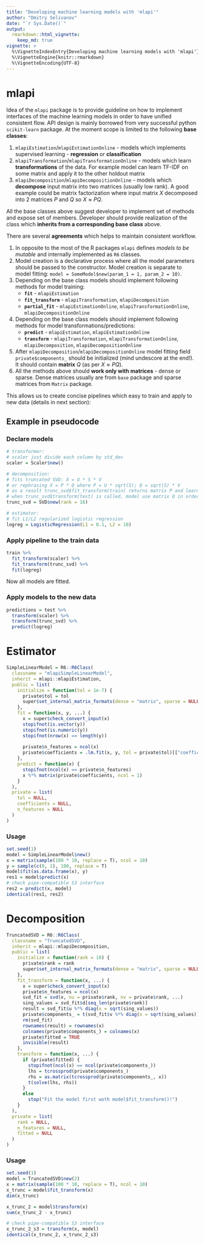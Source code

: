 ```yaml
---
title: "Developing machine learning models with 'mlapi'"
author: "Dmitry Selivanov"
date: "`r Sys.Date()`"
output: 
  rmarkdown::html_vignette:
    keep_md: true
vignette: >
  %\VignetteIndexEntry{Developing machine learning models with 'mlapi'}
  %\VignetteEngine{knitr::rmarkdown}
  %\VignetteEncoding{UTF-8}
---
```


# mlapi

Idea of the `mlapi` package is to provide guideline on how to implement interfaces of the machine learning models in order to have unified consistent flow. API design is mainly borrowed from very successful python `scikit-learn` package. At the moment scope is limited to the following **base classes**:

1. `mlapiEstimation`/`mlapiEstimationOnline` - models which implements supervised learning - **regression** or **classification**
1. `mlapiTransformation`/`mlapiTransformationOnline` - models which learn **transformations** of the data. For example model can learn TF-IDF on some matrix and apply it to the other holdout matrix
1. `mlapiDecomposition`/`mlapiDecompositionOnline` - models which **decompose** input matrix into two matrices (usually low rank). A good example could be matrix factorization where input matrix $X$ decomposed into 2 matrices $P$ and $Q$ so $X \approx P Q$.

All the base classes above suggest developer to implement set of methods and expose set of members. Developer should provide realization of the class which **inherits from a corresponding base class** above.

There are several **agreements** which helps to maintain consistent workflow.

1. In opposite to the most of the R packages `mlapi` defines *models to be mutable* and internally implemented as `R6` classes.
1. Model creation is a declarative process where all the model parameters should be passed to the constructor. Model creation is separate to model fitting: `model = SomeModel$new(param_1 = 1, param_2 = 10)`.
1. Depending on the base class models should implement following methods for model training:
    * **`fit`** - `mlapiEstimation`
    * **`fit_transform`** - `mlapiTransformation`, `mlapiDecomposition`
    * **`partial_fit`** - `mlapiEstimationOnline`, `mlapiTransformationOnline`, `mlapiDecompositionOnline`
1. Depending on the base class models should implement following methods for model transformations/predictions:  
    * **`predict`** - `mlapiEstimation`, `mlapiEstimationOnline`
    * **`transform`** - `mlapiTransformation`, `mlapiTransformationOnline`, `mlapiDecomposition`, `mlapiDecompositionOnline`
1. After `mlapiDecomposition`/`mlapiDecompositionOnline` model fitting field `private$components_` should be initialized (mind undescore at the end!). It should contain **matrix** $Q$ (as per $X \approx P Q$). 
1. All the methods above should **work only with matrices** - dense or sparse. Dense matrices usually are from `base` package and sparse matrices from `Matrix` package.


This allows us to create concise pipelines which easy to train and apply to new data (details in next section):

## Example in pseudocode

### Declare models

```r
# transformer:
# scaler just divide each column by std_dev
scaler = Scaler$new()

# decomposition:
# fits truncated SVD: X = U * S * V 
# or rephrasing X = P * Q where P = U * sqrt(S); Q = sqrt(S) * V
# as a result trunc_svd$fit_transform(train) returns matrix P and learns matrix Q (stores inside model)
# when trunc_svd$transform(test) is called, model use matrix Q in order to find matrix P for `test` data
trunc_svd = SVD$new(rank = 16)

# estimator:
# fit L1/L2 regularized logistic regression
logreg = LogisticRegression(L1 = 0.1, L2 = 10)
```

### Apply pipeline to the train data
```r
train %>% 
  fit_transform(scaler) %>% 
  fit_transform(trunc_svd) %>% 
  fit(logreg)
```
Now all models are fitted.

### Apply models to the new data

```r
predictions = test %>% 
  transform(scaler) %>% 
  transform(trunc_svd) %>% 
  predict(logreg)

```

# Estimator

```r
SimpleLinearModel = R6::R6Class(
  classname = "mlapiSimpleLinearModel", 
  inherit = mlapi::mlapiEstimation, 
  public = list(
    initialize = function(tol = 1e-7) {
      private$tol = tol
      super$set_internal_matrix_formats(dense = "matrix", sparse = NULL)
    },
    fit = function(x, y, ...) {
      x = super$check_convert_input(x)
      stopifnot(is.vector(y))
      stopifnot(is.numeric(y))
      stopifnot(nrow(x) == length(y))
      
      private$n_features = ncol(x)
      private$coefficients = .lm.fit(x, y, tol = private$tol)[["coefficients"]]
    },
    predict = function(x) {
      stopifnot(ncol(x) == private$n_features)
      x %*% matrix(private$coefficients, ncol = 1)
    }
  ),
  private = list(
    tol = NULL,
    coefficients = NULL,
    n_features = NULL
  )
)
```

### Usage
```r
set.seed(1)
model = SimpleLinearModel$new()
x = matrix(sample(100 * 10, replace = T), ncol = 10)
y = sample(c(0, 1), 100, replace = T)
model$fit(as.data.frame(x), y)
res1 = model$predict(x)
# check pipe-compatible S3 interface
res2 = predict(x, model)
identical(res1, res2)
```


# Decomposition

```r
TruncatedSVD = R6::R6Class(
  classname = "TruncatedSVD", 
  inherit = mlapi::mlapiDecomposition, 
  public = list(
    initialize = function(rank = 10) {
      private$rank = rank
      super$set_internal_matrix_formats(dense = "matrix", sparse = NULL)
    },
    fit_transform = function(x, ...) {
      x = super$check_convert_input(x)
      private$n_features = ncol(x)
      svd_fit = svd(x, nu = private$rank, nv = private$rank, ...)
      sing_values = svd_fit$d[seq_len(private$rank)]
      result = svd_fit$u %*% diag(x = sqrt(sing_values))
      private$components_ = t(svd_fit$v %*% diag(x = sqrt(sing_values)))
      rm(svd_fit)
      rownames(result) = rownames(x)
      colnames(private$components_) = colnames(x)
      private$fitted = TRUE
      invisible(result)
    },
    transform = function(x, ...) {
      if (private$fitted) {
        stopifnot(ncol(x) == ncol(private$components_))
        lhs = tcrossprod(private$components_)
        rhs = as.matrix(tcrossprod(private$components_, x))
        t(solve(lhs, rhs))
      }
      else
        stop("Fit the model first woth model$fit_transform()!")
    }
  ),
  private = list(
    rank = NULL, 
    n_features = NULL, 
    fitted = NULL
  )
)
```

### Usage
```r
set.seed(1)
model = TruncatedSVD$new(2)
x = matrix(sample(100 * 10, replace = T), ncol = 10)
x_trunc = model$fit_transform(x)
dim(x_trunc)

x_trunc_2 = model$transform(x)
sum(x_trunc_2 - x_trunc)

# check pipe-compatible S3 interface
x_trunc_2_s3 = transform(x, model)
identical(x_trunc_2, x_trunc_2_s3)
```
